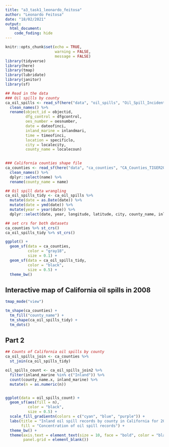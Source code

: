 ```yaml
---
title: "a3_task1_leonardo_feitosa"
author: "Leonardo Feitosa"
date: "18/02/2021"
output: 
  html_document:
    code_foding: hide
---
```


```r
knitr::opts_chunk$set(echo = TRUE,
                      warning = FALSE,
                      message = FALSE)
library(tidyverse)
library(here)
library(tmap)
library(lubridate)
library(janitor)
library(sf)
```



```r
## Read in the data
### Oil spills by county
ca_oil_spills <- read_sf(here("data", "oil_spills", "Oil_Spill_Incident_Tracking_%5Bds394%5D.shp")) %>% 
  clean_names() %>% 
  rename(object_id = objectid,
         dfg_control = dfgcontrol,
         oes_number = oesnumber,
         date = dateofinci,
         inland_marine = inlandmari,
         time = timeofinci,
         location = specificlo,
         city = localecity,
         county_name = localecoun) 

  
### California counties shape file
ca_counties <- read_sf(here("data", "ca_counties", "CA_Counties_TIGER2016.shp")) %>% 
  clean_names() %>% 
  dplyr::select(name) %>% 
  rename(county_name = name)
```


```r
## Oil spill data wrangling
ca_oil_spills_tidy <- ca_oil_spills %>%
  mutate(date = as.Date(date)) %>% 
  mutate(date = ymd(date)) %>% 
  mutate(year = year(date)) %>% 
  dplyr::select(date, year, longitude, latitude, city, county_name, inland_marine)

## set crs for both datasets
ca_counties %>% st_crs()
ca_oil_spills_tidy %>% st_crs()
```


```r
ggplot() +
  geom_sf(data = ca_counties,
          color = "gray18",
          size = 0.1) +
  geom_sf(data = ca_oil_spills_tidy,
          color = "black",
          size = 0.5) +
  theme_bw()
```

## Interactive map of California oil spills in 2008

```r
tmap_mode("view")

tm_shape(ca_counties) +
  tm_fill("county_name") +
  tm_shape(ca_oil_spills_tidy) +
  tm_dots()
```




## Part 2

```r
## Counts of California oil spills by county
ca_oil_spills_join <- ca_counties %>% 
  st_join(ca_oil_spills_tidy)

oil_spills_count <- ca_oil_spills_join2 %>% 
  filter(inland_marine %in% c("Inland")) %>% 
  count(county_name.x, inland_marine) %>%
  mutate(n = as.numeric(n))


ggplot(data = oil_spills_count) +
  geom_sf(aes(fill = n),
          color = "black",
          size = 0.5) +
  scale_fill_gradientn(colors = c("cyan", "blue", "purple")) +
  labs(title = "Inland oil spill records by county in California for 2008",
       fill = "Concentration of oil spill records") +
  theme_bw() +
  theme(axis.text = element_text(size = 10, face = "bold", color = "black"),
        panel.grid = element_blank())
```






















